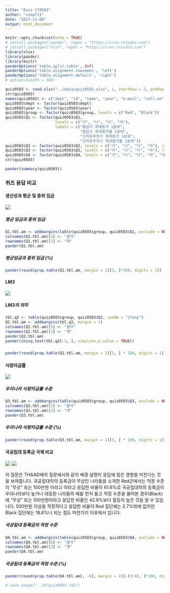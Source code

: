 ```yaml
---
title: "Quiz 170503"
author: "coop711"
date: "2017-11-08"
output: html_document
---
```


```r
knitr::opts_chunk$set(echo = TRUE)
# install.packages("pander", repos = "https://cran.rstudio.com")
# install.packages("xlsx", repos = "https://cran.rstudio.com")
library(xlsx)
library(pander)
library(knitr)
panderOptions('table.split.table', Inf)
panderOptions('table.alignment.rownames', 'left')
panderOptions('table.alignment.default', 'right')
# options(width = 180)
```

```r
quiz0503 <- read.xlsx("../data/quiz0503.xlsx", 1, startRow = 2, endRow = 161, colIndex = c(3:7, 9:14), colClasses = c(rep("character", 11)), stringsAsFactors = FALSE)
str(quiz0503)
names(quiz0503) <- c("dept", "id", "name", "year", "e.mail", "cell.no", "Q1", "Q2", "Q3", "Q4", "group")
quiz0503$dept <- factor(quiz0503$dept)
quiz0503$year <- factor(quiz0503$year)
quiz0503$group <- factor(quiz0503$group, levels = c("Red", "Black"))
quiz0503$Q1 <- factor(quiz0503$Q1, 
                      levels = c("가", "나", "다", "라"), 
                      labels = c("황금기 최대증가 1분위", 
                                 "황금기 최대증가율 1분위", 
                                 "신자유주의기 최대증가 1분위", 
                                 "신자유주의기 최대증가율 1분위"))
quiz0503$Q2 <- factor(quiz0503$Q2, levels = c("가", "나", "다", "라"), labels = c("10억", "20억", "25억", "30억"))
quiz0503$Q3 <- factor(quiz0503$Q3, levels = c("가", "나", "다", "라"), labels = c("100%", "75%", "50%", "25%"))
quiz0503$Q4 <- factor(quiz0503$Q4, levels = c("가", "나", "다", "라", "마"), labels = c("무상", "100만원", "200만원", "500만원", "1,000만원"))
str(quiz0503)
```

```r
pander(summary(quiz0503))
```

### 퀴즈 응답 비교

#### 생산성과 평균 및 중위 임금

![](../pics/Quiz170503_Q1.png)

##### 평균 임금과 중위 임금

```r
Q1.tbl.am <- addmargins(table(quiz0503$group, quiz0503$Q1, exclude = NULL), margin = 1)
colnames(Q1.tbl.am)[5] <- "결석"
rownames(Q1.tbl.am)[3] <- "계"
pander(Q1.tbl.am)
```

##### 평균임금과 중위 임금 (%)

```r
pander(round(prop.table(Q1.tbl.am, margin = 1)[3, ]*100, digits = 1))
```

#### LM3

![](../pics/Quiz170503_Q2.png)

##### LM3의 의미

```r
tbl.q2 <- table(quiz0503$group, quiz0503$Q2, useNA = "ifany")
Q2.tbl.am <- addmargins(tbl.q2, margin = 1)
colnames(Q2.tbl.am)[5] <- "결석"
rownames(Q2.tbl.am)[3] <- "계"
pander(Q2.tbl.am)
pander(chisq.test(tbl.q2[-3, ], simulate.p.value = TRUE))
```

##### 

```r
pander(round(prop.table(Q2.tbl.am, margin = 1)[3, ] * 100, digits = 1))
```

#### 식량자급률

![](../pics/Quiz170503_Q3.png)

##### 우리나라 식량자급률 수준

```r
Q3.tbl.am <- addmargins(table(quiz0503$group, quiz0503$Q3, exclude = NULL), margin = 1)
colnames(Q3.tbl.am)[5] <- "결석"
rownames(Q3.tbl.am)[3] <- "계"
pander(Q3.tbl.am)
```

##### 우리나라 식량자급률 수준 (%)

```r
pander(round(prop.table(Q3.tbl.am, margin = 1)[3, ] * 100, digits = 1))
```

#### 국공립대 등록금 국제 비교

![](../pics/Quiz170503_Q4_Red.png)
![](../pics/Quiz170503_Q4_Black.png)

이 질문은 THAAD배치 질문에서와 같이 배경 설명이 응답에 많은 영향을 미친다는 것을 보여줍니다. 국공립대학의 등록금이 무상인 나라들을 소개한 Red군에서는 적정 수준이 "무상" 또는 100만원 이라고 이라고 응답한 비율이 61.6%로 국공립대학의 등록금이 우리나라보다 높거나 대등한 나라들의 예를 먼저 들고 적정 수준을 물어본 경우(Black)에 "무상" 또는 100만원이라고 응답한 비율인 42.8%보다 월등히 높은 것을 알 수 있습니다. 500만원 이상을 적정하다고 응답한 비율이 Red 집단에는 2.7%밖에 없지만 Black 집단에는 18.6%나 되는 점도 마찬가지 이유에서 입니다.

##### 국공립대 등록금의 적정 수준

```r
Q4.tbl.am <- addmargins(table(quiz0503$group, quiz0503$Q4, exclude = NULL), margin = 1)
colnames(Q4.tbl.am)[6] <- "결석"
rownames(Q4.tbl.am)[3] <- "계"
pander(Q4.tbl.am)
```

##### 국공립대 등록금의 적정 수준 (%)

```r
pander(round(prop.table(Q4.tbl.am[, -6], margin = 1)[-(3:4), ]*100, digits = 1))
```

```r
# save.image("../R/quiz0503.rda")
```